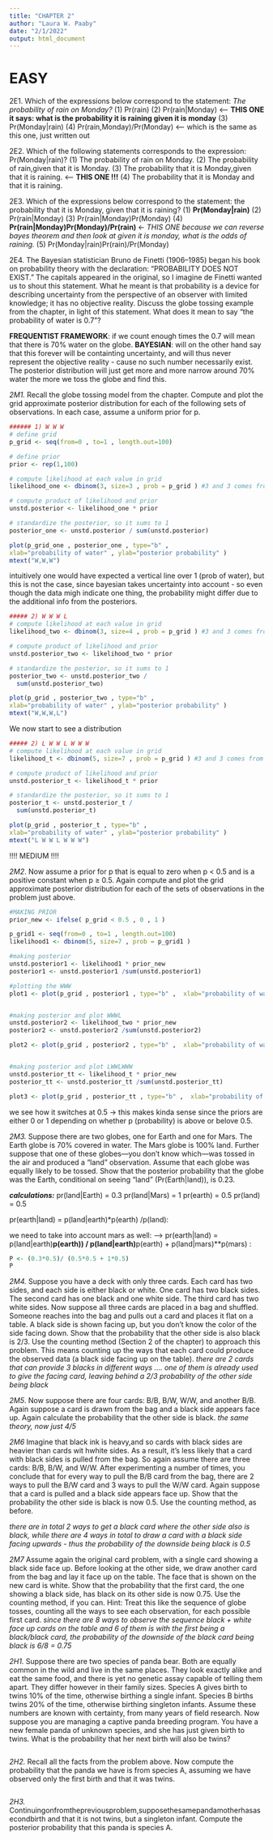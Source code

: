 ```yaml
---
title: "CHAPTER 2"
author: "Laura W. Paaby"
date: "2/1/2022"
output: html_document
---
```


# EASY 
2E1. Which of the expressions below correspond to the statement: *The probability of rain on Monday?*
(1) Pr(rain)
(2) Pr(rain|Monday) <--- **THIS ONE it says: what is the probability it is raining given it is monday**
(3) Pr(Monday|rain)
(4) Pr(rain,Monday)/Pr(Monday) <---- which is the same as this one, just written out 



2E2. Which of the following statements corresponds to the expression: Pr(Monday|rain)?
(1) The probability of rain on Monday.
(2) The probability of rain,given that it is Monday.
(3) The probability that it is Monday,given that it is raining. <-- **THIS ONE !!!**
(4) The probability that it is Monday and that it is raining.


2E3. Which of the expressions below correspond to the statement: the probability that it is Monday, given that it is raining?
(1) **Pr(Monday|rain)**
(2) Pr(rain|Monday)
(3) Pr(rain|Monday)Pr(Monday)
(4) **Pr(rain|Monday)Pr(Monday)/Pr(rain) ** <- *THIS ONE because we can reverse bayes theorem and then look at given it is monday, what is the odds of raining.*
(5) Pr(Monday|rain)Pr(rain)/Pr(Monday)


2E4. The Bayesian statistician Bruno de Finetti (1906–1985) began his book on probability theory with the declaration: “PROBABILITY DOES NOT EXIST.” The capitals appeared in the original, so I imagine de Finetti wanted us to shout this statement. What he meant is that probability is a device for describing uncertainty from the perspective of an observer with limited knowledge; it has no objective reality. Discuss the globe tossing example from the chapter, in light of this statement. What does it mean to say “the probability of water is 0.7”?

**FREQUENTIST FRAMEWORK**: if we count enough times the 0.7 will mean that there is 70% water on the globe. 
**BAYESIAN**: will on the other hand say that this forever will be containting uncertainty, and will thus never represent the objective reality - cause no such number necessarily exist. The posterior distribution will just get more and more narrow around 70% water the more we toss the globe and find this. 


*2M1.* Recall the globe tossing model from the chapter. Compute and plot the grid approximate posterior distribution for each of the following sets of observations. In each case, assume a uniform prior for p.
```r
###### 1) W W W
# define grid  
p_grid <- seq(from=0 , to=1 , length.out=100)

# define prior  
prior <- rep(1,100)

# compute likelihood at each value in grid 
likelihood_one <- dbinom(3, size=3 , prob = p_grid ) #3 and 3 comes from the draw (how many times do we draw w) = 3 times and the size of the total amount of draws

# compute product of likelihood and prior 
unstd.posterior <- likelihood_one * prior

# standardize the posterior, so it sums to 1 
posterior_one <- unstd.posterior / sum(unstd.posterior)

plot(p_grid_one , posterior_one , type="b" ,  
xlab="probability of water" , ylab="posterior probability" )
mtext("W,W,W")
```
intuitively one would have expected a vertical line over 1 (prob of water), but this is not the case, since bayesian takes uncertainty into account - so even though the data migh indicate one thing, the probability might differ due to the additional info from the posteriors. 


```r
##### 2) W W W L
# compute likelihood at each value in grid 
likelihood_two <- dbinom(3, size=4 , prob = p_grid ) #3 and 3 comes from the draw (how many times do we draw w) = 3 times and the size of the total amount of draws

# compute product of likelihood and prior 
unstd.posterior_two <- likelihood_two * prior

# standardize the posterior, so it sums to 1 
posterior_two <- unstd.posterior_two / 
  sum(unstd.posterior_two)

plot(p_grid , posterior_two , type="b" ,  
xlab="probability of water" , ylab="posterior probability" )
mtext("W,W,W,L")
```
We now start to see a distribution 

```r
##### 2) L W W L W W W
# compute likelihood at each value in grid 
likelihood_t <- dbinom(5, size=7 , prob = p_grid ) #3 and 3 comes from the draw (how many times do we draw w) = 3 times and the size of the total amount of draws

# compute product of likelihood and prior 
unstd.posterior_t <- likelihood_t * prior

# standardize the posterior, so it sums to 1 
posterior_t <- unstd.posterior_t / 
  sum(unstd.posterior_t)

plot(p_grid , posterior_t , type="b" ,  
xlab="probability of water" , ylab="posterior probability" )
mtext("L W W L W W W")
```

!!!! MEDIUM !!!! 

*2M2*. Now assume a prior for p that is equal to zero when p < 0.5 and is a positive constant when p ≥ 0.5. Again compute and plot the grid approximate posterior distribution for each of the sets of observations in the problem just above.

```r
#MAKING PRIOR
prior_new <- ifelse( p_grid < 0.5 , 0 , 1 ) 

p_grid1 <- seq(from=0 , to=1 , length.out=100)
likelihood1 <- dbinom(5, size=7 , prob = p_grid1 )

#making posterior
unstd.posterior1 <- likelihood1 * prior_new
posterior1 <- unstd.posterior1 /sum(unstd.posterior1)

#plotting the WWW
plot1 <- plot(p_grid , posterior1 , type="b" ,  xlab="probability of water" , ylab="posterior probability" , main = "WWW")


#making posterior and plot WWWL
unstd.posterior2 <- likelihood_two * prior_new
posterior2 <- unstd.posterior2 /sum(unstd.posterior2)

plot2 <- plot(p_grid , posterior2 , type="b" ,  xlab="probability of water" , ylab="posterior probability" , main = "WWWL")


#making posterior and plot LWWLWWW
unstd.posterior_tt <- likelihood_t * prior_new
posterior_tt <- unstd.posterior_tt /sum(unstd.posterior_tt)

plot3 <- plot(p_grid , posterior_tt , type="b" ,  xlab="probability of water" , ylab="posterior probability" , main = "LWWLWWW")
```
we see how it switches at 0.5 -> this makes kinda sense since the priors are either 0 or 1 depending on whether p (probability) is above or belove 0.5.


*2M3.* Suppose there are two globes, one for Earth and one for Mars. The Earth globe is 70% covered in water. The Mars globe is 100% land. Further suppose that one of these globes—you don’t know which—was tossed in the air and produced a “land” observation. Assume that each globe was equally likely to be tossed. Show that the posterior probability that the globe was the Earth, conditional on seeing “land” (Pr(Earth|land)), is 0.23.

***calculations:***
pr(land|Earth) = 0.3
pr(land|Mars) = 1
pr(earth) = 0.5
pr(land) = 0.5

pr(earth|land) = p(land|earth)*p(earth) /p(land):

we need to take into account mars as well:
--> pr(earth|land) = p(land|earth)**p(earth)) / p(land|earth)**p(earth) + p(land|mars)**p(mars)  :
```r
P <- (0.3*0.5)/ (0.5*0.5 + 1*0.5)
P
```



*2M4.* Suppose you have a deck with only three cards. Each card has two sides, and each side is either black or white. One card has two black sides. The second card has one black and one white side. The third card has two white sides. Now suppose all three cards are placed in a bag and shuffled. Someone reaches into the bag and pulls out a card and places it flat on a table. A black side is shown facing up, but you don’t know the color of the side facing down. Show that the probability that the other side is also black is 2/3. Use the counting method (Section 2 of the chapter) to approach this problem. This means counting up the ways that each card could produce the observed data (a black side facing up on the table).
*there are 2 cards that can provide 3 blacks in different ways …. one of them is already used to give the facing card, leaving behind a 2/3 probability of the other side being black*


*2M5*. Now suppose there are four cards: B/B, B/W, W/W, and another B/B. Again suppose a card is drawn from the bag and a black side appears face up. Again calculate the probability that the other side is black. 
*the same theory, now just 4/5*


*2M6* Imagine that black ink is heavy,and so cards with black sides are heavier than cards wit hwhite sides. As a result, it’s less likely that a card with black sides is pulled from the bag. So again assume there are three cards: B/B, B/W, and W/W. After experimenting a number of times, you conclude that for every way to pull the B/B card from the bag, there are 2 ways to pull the B/W card and 3 ways to pull the W/W card. Again suppose that a card is pulled and a black side appears face up. Show that the probability the other side is black is now 0.5. Use the counting method, as before.

*there are in total 2 ways to get a black card where the other side also is black, while there are 4 ways in total to draw a card with a black side facing upwards - thus the probability of the downside being black is 0.5*


*2M7* Assume again the original card problem, with a single card showing a black side face up. Before looking at the other side, we draw another card from the bag and lay it face up on the table. The face that is shown on the new card is white. Show that the probability that the first card, the one showing a black side, has black on its other side is now 0.75. Use the counting method, if you can. Hint: Treat this like the sequence of globe tosses, counting all the ways to see each observation, for each possible first card.
*since there are 8 ways to observe the sequence black + white face up cards on the table and 6 of them is with the first being a black/black card, the probability of the downside of the black card being black is 6/8 = 0.75*

*2H1.* Suppose there are two species of panda bear. Both are equally common in the wild and live in the same places. They look exactly alike and eat the same food, and there is yet no genetic assay capable of telling them apart. They differ however in their family sizes. Species A gives birth to twins 10% of the time, otherwise birthing a single infant. Species B births twins 20% of the time, otherwise birthing singleton infants. Assume these numbers are known with certainty, from many years of field research.
Now suppose you are managing a captive panda breeding program. You have a new female panda of unknown species, and she has just given birth to twins. What is the probability that her next birth will also be twins?
```r

```

*2H2.* Recall all the facts from the problem above. Now compute the probability that the panda we have is from species A, assuming we have observed only the first birth and that it was twins.
```r

```



*2H3.* Continuingonfromthepreviousproblem,supposethesamepandamotherhasasecondbirth and that it is not twins, but a singleton infant. Compute the posterior probability that this panda is species A.
```r

```


